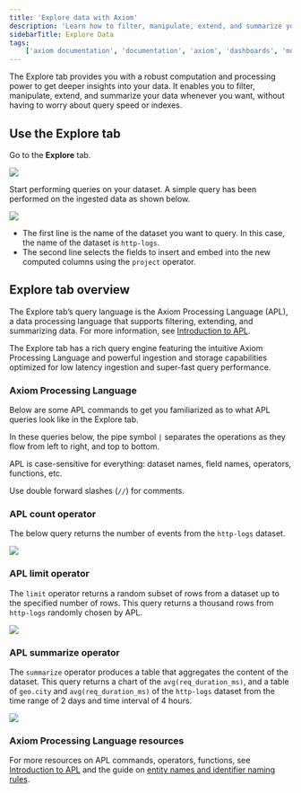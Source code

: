 ```yaml
---
title: 'Explore data with Axiom'
description: 'Learn how to filter, manipulate, extend, and summarize your data without having to worry about query speed or indexes.'
sidebarTitle: Explore Data
tags:
    ['axiom documentation', 'documentation', 'axiom', 'dashboards', 'monitors', 'notifiers', 'slack', 'data explorer', 'apl', 'count', 'operator']
---
```


The Explore tab provides you with a robust computation and processing power to get deeper insights into your data. It enables you to filter, manipulate, extend, and summarize your data whenever you want, without having to worry about query speed or indexes.

## Use the Explore tab

Go to the **Explore** tab.

<Frame>
  <img src="/assets/screenshots/data-explorer-usage-1.png" />
</Frame>

Start performing queries on your dataset. A simple query has been performed on the ingested data as shown below.

<Frame>
  <img src="/assets/screenshots/simple-query-dashboard-1.png" />
</Frame>

- The first line is the name of the dataset you want to query. In this case, the name of the dataset is `http-logs`.
- The second line selects the fields to insert and embed into the new computed columns using the `project` operator.

## Explore tab overview

The Explore tab’s query language is the Axiom Processing Language (APL), a data processing language that supports filtering, extending, and summarizing data. For more information, see [Introduction to APL](/apl/introduction).

The Explore tab has a rich query engine featuring the intuitive Axiom Processing Language and powerful ingestion and storage capabilities optimized for low latency ingestion and super-fast query performance.

### Axiom Processing Language

Below are some APL commands to get you familiarized as to what APL queries look like in the Explore tab.

In these queries below, the pipe symbol `|` separates the operations as they flow from left to right, and top to bottom.

APL is case-sensitive for everything: dataset names, field names, operators, functions, etc.

Use double forward slashes (`//`) for comments.

### APL count operator

The below query returns the number of events from the `http-logs` dataset.

<Frame>
  <img src="/assets/screenshots/apl-count-operator-1.png" />
</Frame>

### APL limit operator

The `limit` operator returns a random subset of rows from a dataset up to the specified number of rows. This query returns a thousand rows from `http-logs` randomly chosen by APL.

<Frame>
  <img src="/assets/screenshots/apl-limit-operator-1.png" />
</Frame>

### APL summarize operator

The `summarize` operator produces a table that aggregates the content of the dataset. This query returns a chart of the `avg(req_duration_ms)`, and a table of `geo.city` and `avg(req_duration_ms)` of the `http-logs` dataset from the time range of 2 days and time interval of 4 hours.

<Frame>
  <img src="/assets/screenshots/apl-summarize-operator-1.png" />
</Frame>

### Axiom Processing Language resources

For more resources on APL commands, operators, functions, see [Introduction to APL](/apl/introduction) and the guide on [entity names and identifier naming rules](/apl/entities/entity-names).
